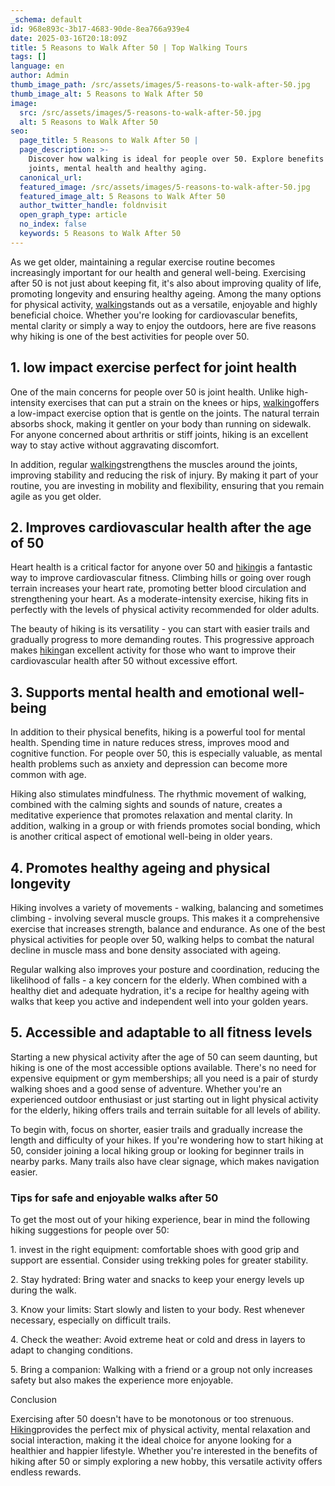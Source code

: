 ```yaml
---
_schema: default
id: 968e893c-3b17-4683-90de-8ea766a939e4
date: 2025-03-16T20:18:09Z
title: 5 Reasons to Walk After 50 | Top Walking Tours
tags: []
language: en
author: Admin
thumb_image_path: /src/assets/images/5-reasons-to-walk-after-50.jpg
thumb_image_alt: 5 Reasons to Walk After 50
image:
  src: /src/assets/images/5-reasons-to-walk-after-50.jpg
  alt: 5 Reasons to Walk After 50
seo:
  page_title: 5 Reasons to Walk After 50 |
  page_description: >-
    Discover how walking is ideal for people over 50. Explore benefits for
    joints, mental health and healthy aging.
  canonical_url:
  featured_image: /src/assets/images/5-reasons-to-walk-after-50.jpg
  featured_image_alt: 5 Reasons to Walk After 50
  author_twitter_handle: foldnvisit
  open_graph_type: article
  no_index: false
  keywords: 5 Reasons to Walk After 50
---
```

As we get older, maintaining a regular exercise routine becomes increasingly
important for our health and general well-being. Exercising after 50 is not just
about keeping fit, it's also about improving quality of life, promoting
longevity and ensuring healthy ageing. Among the many options for physical
activity, [walking](https://topwalkingtoursportugal.com)stands out as a
versatile, enjoyable and highly beneficial choice. Whether you're looking for
cardiovascular benefits, mental clarity or simply a way to enjoy the outdoors,
here are five reasons why hiking is one of the best activities for people
over 50.

## 1\. low impact exercise perfect for joint health

One of the main concerns for people over 50 is joint health. Unlike
high-intensity exercises that can put a strain on the knees or hips,
[walking](https://topwalkingtoursportugal.com/)offers a low-impact exercise
option that is gentle on the joints. The natural terrain absorbs shock, making
it gentler on your body than running on sidewalk. For anyone concerned about
arthritis or stiff joints, hiking is an excellent way to stay active without
aggravating discomfort.

In addition, regular [walking](https://topwalkingtoursportugal.com/)strengthens
the muscles around the joints, improving stability and reducing the risk of
injury. By making it part of your routine, you are investing in mobility and
flexibility, ensuring that you remain agile as you get older.

## 2\. Improves cardiovascular health after the age of 50

Heart health is a critical factor for anyone over 50 and
[hiking](https://topwalkingtoursportugal.com/)is a fantastic way to improve
cardiovascular fitness. Climbing hills or going over rough terrain increases
your heart rate, promoting better blood circulation and strengthening your
heart. As a moderate-intensity exercise, hiking fits in perfectly with the
levels of physical activity recommended for older adults.

The beauty of hiking is its versatility - you can start with easier trails and
gradually progress to more demanding routes. This progressive approach makes
[hiking](https://topwalkingtoursportugal.com/)an excellent activity for those
who want to improve their cardiovascular health after 50 without excessive
effort.

## 3\. Supports mental health and emotional well-being

In addition to their physical benefits, hiking is a powerful tool for mental
health. Spending time in nature reduces stress, improves mood and cognitive
function. For people over 50, this is especially valuable, as mental health
problems such as anxiety and depression can become more common with age.

Hiking also stimulates mindfulness. The rhythmic movement of walking, combined
with the calming sights and sounds of nature, creates a meditative experience
that promotes relaxation and mental clarity. In addition, walking in a group or
with friends promotes social bonding, which is another critical aspect of
emotional well-being in older years.

## 4\. Promotes healthy ageing and physical longevity

Hiking involves a variety of movements - walking, balancing and sometimes
climbing - involving several muscle groups. This makes it a comprehensive
exercise that increases strength, balance and endurance. As one of the best
physical activities for people over 50, walking helps to combat the natural
decline in muscle mass and bone density associated with ageing.

Regular walking also improves your posture and coordination, reducing the
likelihood of falls - a key concern for the elderly. When combined with a
healthy diet and adequate hydration, it's a recipe for healthy ageing with walks
that keep you active and independent well into your golden years.

## 5\. Accessible and adaptable to all fitness levels

Starting a new physical activity after the age of 50 can seem daunting, but
hiking is one of the most accessible options available. There's no need for
expensive equipment or gym memberships; all you need is a pair of sturdy walking
shoes and a good sense of adventure. Whether you're an experienced outdoor
enthusiast or just starting out in light physical activity for the elderly,
hiking offers trails and terrain suitable for all levels of ability.

To begin with, focus on shorter, easier trails and gradually increase the length
and difficulty of your hikes. If you're wondering how to start hiking at 50,
consider joining a local hiking group or looking for beginner trails in nearby
parks. Many trails also have clear signage, which makes navigation easier.

### Tips for safe and enjoyable walks after 50

To get the most out of your hiking experience, bear in mind the following hiking
suggestions for people over 50:

1\. invest in the right equipment: comfortable shoes with good grip and support
are essential. Consider using trekking poles for greater stability.

2\. Stay hydrated: Bring water and snacks to keep your energy levels up during
the walk.

3\. Know your limits: Start slowly and listen to your body. Rest whenever
necessary, especially on difficult trails.

4\. Check the weather: Avoid extreme heat or cold and dress in layers to adapt
to changing conditions.

5\. Bring a companion: Walking with a friend or a group not only increases
safety but also makes the experience more enjoyable.

Conclusion

Exercising after 50 doesn't have to be monotonous or too strenuous.
[Hiking](https://topwalkingtoursportugal.com/)provides the perfect mix of
physical activity, mental relaxation and social interaction, making it the ideal
choice for anyone looking for a healthier and happier lifestyle. Whether you're
interested in the benefits of hiking after 50 or simply exploring a new hobby,
this versatile activity offers endless rewards.

&nbsp;